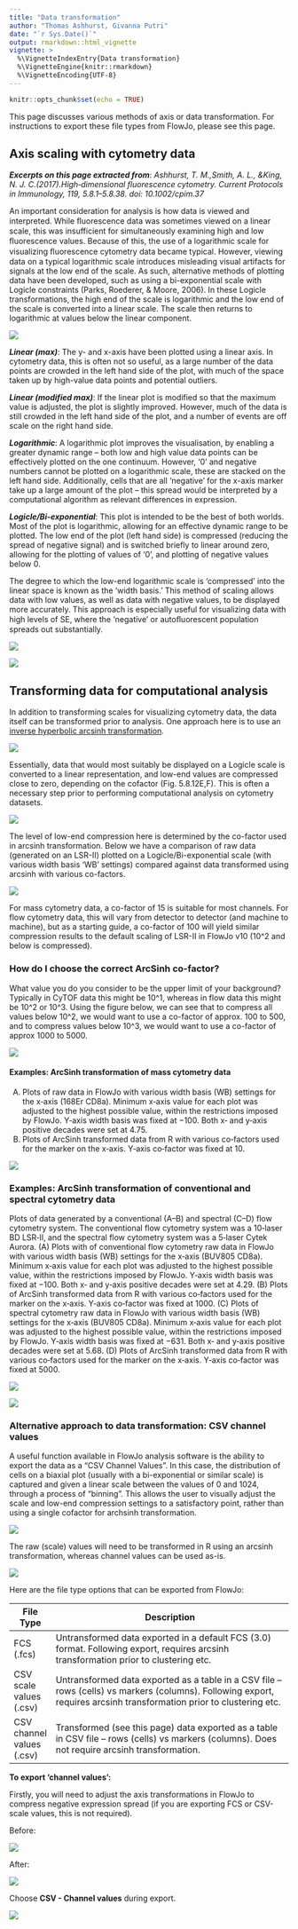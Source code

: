 ```yaml
---
title: "Data transformation"
author: "Thomas Ashhurst, Givanna Putri"
date: "`r Sys.Date()`"
output: rmarkdown::html_vignette
vignette: >
  %\VignetteIndexEntry{Data transformation}
  %\VignetteEngine{knitr::rmarkdown}
  %\VignetteEncoding{UTF-8}
---
```


```r
knitr::opts_chunk$set(echo = TRUE)
```

This page discusses various methods of axis or data transformation. For instructions to export these file types from FlowJo, please see this page.

## Axis scaling with cytometry data

***Excerpts on this page extracted from***: 
*Ashhurst, T. M.,Smith, A. L., &King, N. J. C.(2017).High‐dimensional fluorescence cytometry. Current Protocols in Immunology, 119, 5.8.1–5.8.38. doi: 10.1002/cpim.37*

An important consideration for analysis is how data is viewed and interpreted.
While ﬂuorescence data was sometimes viewed on a linear scale, this was insufficient for simultaneously examining high and low ﬂuorescence values.
Because of this, the use of a logarithmic scale for visualizing ﬂuorescence cytometry data became typical.
However, viewing data on a typical logarithmic scale introduces misleading visual artifacts for signals at the low end of the scale.
As such, alternative methods of plotting data have been developed, such as using a bi-exponential scale with Logicle constraints (Parks, Roederer, & Moore, 2006).
In these Logicle transformations, the high end of the scale is logarithmic and the low end of the scale is converted into a linear scale.
The scale then returns to logarithmic at values below the linear component.

![](images/data_transformation/image2020-8-21_9-36-10.png)

***Linear (max)***: The y- and x-axis have been plotted using a linear axis.
In cytometry data, this is often not so useful, as a large number of the data points are crowded in the left hand side of the plot, with much of the space taken up by high-value data points and potential outliers.

***Linear (modified max)***: If the linear plot is modified so that the maximum value is adjusted, the plot is slightly improved.
However, much of the data is still crowded in the left hand side of the plot, and a number of events are off scale on the right hand side.

***Logarithmic***: A logarithmic plot improves the visualisation, by enabling a greater dynamic range – both low and high value data points can be effectively plotted on the one continuum.
However, '0' and negative numbers cannot be plotted on a logarithmic scale, these are stacked on the left hand side.
Additionally, cells that are all 'negative' for the x-axis marker take up a large amount of the plot – this spread would be interpreted by a computational algorithm as relevant differences in expression.

***Logicle/Bi-exponential***: This plot is intended to be the best of both worlds.
Most of the plot is logarithmic, allowing for an effective dynamic range to be plotted.
The low end of the plot (left hand side) is compressed (reducing the spread of negative signal) and is switched briefly to linear around zero, allowing for the plotting of values of '0', and plotting of negative values below 0.

The degree to which the low-end logarithmic scale is ‘compressed’ into the linear space is known as the ‘width basis.’ This method of scaling allows data with low values, as well as data with negative values, to be displayed more accurately.
This approach is especially useful for visualizing data with high levels of SE, where the ‘negative’ or autoﬂuorescent population spreads out substantially.

![](images/data_transformation/image2020-8-21_9-36-20.png)

![](images/data_transformation/image2020-8-21_9-40-18.png)

## Transforming data for computational analysis

In addition to transforming scales for visualizing cytometry data, the data itself can be transformed prior to analysis. 
One approach here is to use an [inverse hyperbolic arcsinh transformation](https://mathworld.wolfram.com/InverseHyperbolicSine.html).

![](images/data_transformation/image2020-8-21_9-36-35.png)

Essentially, data that would most suitably be displayed on a Logicle scale is converted to a linear representation, and low-end values are compressed close to zero, depending on the cofactor (Fig.
5.8.12E,F).
This is often a necessary step prior to performing computational analysis on cytometry datasets.

![](images/data_transformation/image2020-8-21_9-36-28.png)

The level of low-end compression here is determined by the co-factor used in arcsinh transformation.
Below we have a comparison of raw data (generated on an LSR-II) plotted on a Logicle/Bi-exponential scale (with various width basis 'WB' settings) compared against data transformed using arcsinh with various co-factors.

![](images/data_transformation/image2020-8-21_9-36-58.png)

For mass cytometry data, a co-factor of 15 is suitable for most channels.
For flow cytometry data, this will vary from detector to detector (and machine to machine), but as a starting guide, a co-factor of 100 will yield similar compression results to the default scaling of LSR-II in FlowJo v10 (10^2 and below is compressed).

### How do I choose the correct ArcSinh co-factor?

What value you do you consider to be the upper limit of your background? 
Typically in CyTOF data this might be 10^1, whereas in flow data this might be 10^2 or 10^3. 
Using the figure below, we can see that to compress all values below 10^2, we would want to use a co-factor of approx. 
100 to 500, and to compress values below 10^3, we would want to use a co-factor of approx 1000 to 5000.

![](images/data_transformation/image2021-2-20_12-25-5.png)

#### Examples: ArcSinh transformation of mass cytometry data

(A) Plots of raw data in FlowJo with various width basis (WB) settings for the x‐axis (168Er CD8a).
Minimum x‐axis value for each plot was adjusted to the highest possible value, within the restrictions imposed by FlowJo.
Y‐axis width basis was fixed at −100.
Both x‐ and y‐axis positive decades were set at 4.75.
(B) Plots of ArcSinh transformed data from R with various co‐factors used for the marker on the x‐axis.
Y‐axis co‐factor was fixed at 10.

![](images/data_transformation/image2021-5-10_21-36-47.png)

### Examples: ArcSinh transformation of conventional and spectral cytometry data

Plots of data generated by a conventional (A–B) and spectral (C–D) flow cytometry system.
The conventional flow cytometry system was a 10‐laser BD LSR‐II, and the spectral flow cytometry system was a 5‐laser Cytek Aurora.
(A) Plots with of conventional flow cytometry raw data in FlowJo with various width basis (WB) settings for the x‐axis (BUV805 CD8a).
Minimum x‐axis value for each plot was adjusted to the highest possible value, within the restrictions imposed by FlowJo.
Y‐axis width basis was fixed at −100.
Both x‐ and y‐axis positive decades were set at 4.29.
(B) Plots of ArcSinh transformed data from R with various co‐factors used for the marker on the x‐axis.
Y‐axis co‐factor was fixed at 1000.
(C) Plots of spectral cytometry raw data in FlowJo with various width basis (WB) settings for the x‐axis (BUV805 CD8a).
Minimum x‐axis value for each plot was adjusted to the highest possible value, within the restrictions imposed by FlowJo.
Y‐axis width basis was fixed at −631.
Both x‐ and y‐axis positive decades were set at 5.68.
(D) Plots of ArcSinh transformed data from R with various co‐factors used for the marker on the x‐axis.
Y‐axis co‐factor was fixed at 5000.

![](images/data_transformation/image2021-5-10_21-37-16.png)

![](images/data_transformation/image2021-5-10_21-37-53.png)

### Alternative approach to data transformation: CSV channel values

A useful function available in FlowJo analysis software is the ability to export the data as a 
“CSV Channel Values”. 
In this case, the distribution of cells on a biaxial plot (usually with a bi-exponential or similar scale) 
is captured and given a linear scale between the values of 0 and 1024, through a process of “binning”. 
This allows the user to visually adjust the scale and low-end compression settings to a satisfactory point, 
rather than using a single cofactor for archsinh transformation.

![](images/data_transformation/image2020-5-7_14-54-26.png)

The raw (scale) values will need to be transformed in R using an arcsinh transformation, whereas channel values can be used as-is.

![](images/data_transformation/image2020-3-25_14-44-31.png)

Here are the file type options that can be exported from FlowJo:

| File Type                  | Description                                                                                                                                                             |
|----------------------------|-------------------------------------------------------------------------------------------------------------------------------------------------------------------------|
| FCS (.fcs)                 | Untransformed data exported in a default FCS (3.0) format. Following export, requires arcsinh transformation prior to clustering etc.                                   |
| CSV scale values (.csv)    | Untransformed data exported as a table in a CSV file – rows (cells) vs markers (columns). Following export, requires arcsinh transformation prior to clustering etc.    |
| CSV channel values (.csv)  | Transformed (see this page) data exported as a table in CSV file – rows (cells) vs markers (columns). Does not require arcsinh transformation.                         |

**To export 'channel values':**

Firstly, you will need to adjust the axis transformations in FlowJo to compress negative expression spread (if you are exporting FCS or CSV-scale values, this is not required).

Before:

![](images/data_transformation/image2019-7-4_11-47-19.png)

After:

![](images/data_transformation/image2019-7-4_11-47-50.png)

Choose **CSV - Channel values** during export.

![](images/data_transformation/image2019-7-4_11-51-23.png)












